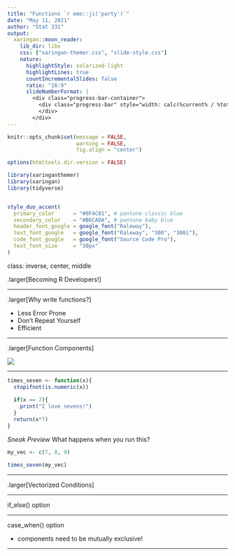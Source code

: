 ```yaml
---
title: "Functions `r emo::ji('party')`"
date: "May 11, 2021"
author: "Stat 331"
output:
  xaringan::moon_reader:
    lib_dir: libs
    css: ["xaringan-themer.css", "slide-style.css"]
    nature:
      highlightStyle: solarized-light
      highlightLines: true
      countIncrementalSlides: false
      ratio: "16:9"
      slideNumberFormat: |
        <div class="progress-bar-container">
          <div class="progress-bar" style="width: calc(%current% / %total% * 100%);">
          </div>
        </div>
---
```



```r
knitr::opts_chunk$set(message = FALSE, 
                      warning = FALSE, 
                      fig.align = "center")

options(htmltools.dir.version = FALSE)

library(xaringanthemer)
library(xaringan)
library(tidyverse)


style_duo_accent(
  primary_color      = "#0F4C81", # pantone classic blue
  secondary_color    = "#B6CADA", # pantone baby blue
  header_font_google = google_font("Raleway"),
  text_font_google   = google_font("Raleway", "300", "300i"),
  code_font_google   = google_font("Source Code Pro"),
  text_font_size     = "30px"
)
```

class: inverse, center, middle

.larger[Becoming R Developers!]

---

.larger[Why write functions?]

- Less Error Prone
- Don't Repeat Yourself
- Efficient

---

.larger[Function Components]

![](images/function.jpg)

---

```r
times_seven <- function(x){
  stopifnot(is.numeric(x))
  
  if(x == 7){
    print("I love sevens!")
  }
  return(x*7)
}
```

*Sneak Preview* What happens when you run this?

```r
my_vec <- c(7, 8, 9)

times_seven(my_vec)
```

---

.larger[Vectorized Conditions]


---

if_else() option 

---

case_when() option

- components need to be mutually exclusive!

---

